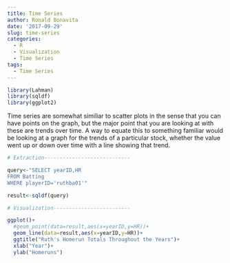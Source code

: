 ```yaml
---
title: Time Series
author: Ronald Bonavita
date: '2017-09-29'
slug: time-series
categories:
  - R
  - Visualization
  - Time Series
tags:
  - Time Series
---
```

```r
library(Lahman)
library(sqldf)
library(ggplot2)
```


Time series are somewhat similiar to scatter plots in the sense that you can have points on the graph, but the major point that you are looking at with these are trends over time. A way to equate this to something familiar would be looking at a graph for the trends of a particular stock, whether the value went up or down over time with a line showing that trend.

```r
# Extraction----------------------------

query<-"SELECT yearID,HR
FROM Batting
WHERE playerID='ruthba01'"

result<-sqldf(query)

# Visualization-------------------------

ggplot()+
  #geom_point(data=result,aes(x=yearID,y=HR))+
  geom_line(data=result,aes(x=yearID,y=HR))+
  ggtitle("Ruth's Homerun Totals Throughout the Years")+
  xlab("Year")+
  ylab("Homeruns")
```

